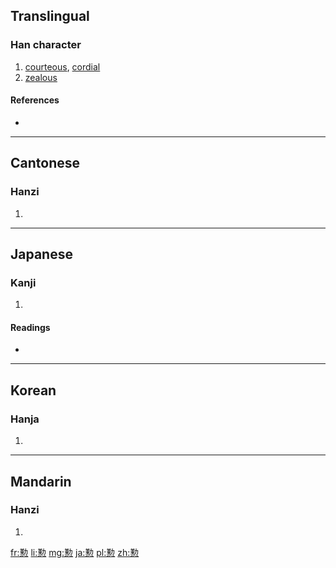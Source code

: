 {{also|勤}}
==Translingual==

===Han character===
{{Han char|rn=61|rad=心|as=13|sn=16|four=4433<sub>2</sub>|canj=廿尸心 (TSP)}}

# [[courteous]], [[cordial]]
# [[zealous]]

====References====
* {{Han ref|kx=0405.130|dkj=11321|dj=0745.230|hdz=42358.010|uh=61C3|ud=25027|bh=ECDF|bd=60639}}

----

==Cantonese==

===Hanzi===
{{yue-hanzi|jyut=|y=kan4}}

# {{defn|Cantonese|sort=心13}}

----

==Japanese==

===Kanji===
{{ja-kanji|grade=|rs=心13}}

# {{defn|Japanese|sort=心13}}

====Readings====
* {{ja-readings|on=[[きん]] (kin), [[ごん]] (gon)|kun=[[ねんごろ]] (nengoro)}}

----

==Korean==

===Hanja===
{{ko-hanja|hangeul=근|eumhun=|rv=geun|mr=kŭn|y=kun}}

# {{defn|Korean|sort=心13}}

----

==Mandarin==

===Hanzi===
{{cmn-hanzi|pin=[[qín]] ([[qin2]])|wg=ch'in<sup>2</sup>}}

# {{defn|Mandarin|sort=心13}}

[[fr:懃]]
[[li:懃]]
[[mg:懃]]
[[ja:懃]]
[[pl:懃]]
[[zh:懃]]